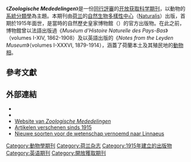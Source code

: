{{沒有來源|time=2021-01-21}}

{{Infobox journal
| title         = Zoologische Mededelingen
| cover         = Zoologische Mededelingen Logo.jpg
| caption       = 
| former_name   = Zoologische Mededeelingen <small>（直至1948年，拼寫更新）</small>
| abbreviation  = Zool. Meded.
| discipline    = [[动物学|动物学]]
| language      = 
| editor        = 
| publisher     = 國立自然歷史博物館（[[自然生物多樣性中心|Naturalis]]）
| country       = [[荷兰|荷兰]]
| history       = 1915–現在
| frequency     = 
| openaccess    = 是，從2006年開始
| license       = [[知识共享许可协议|CC 3.0]]
| impact        = 
| impact-year   = 
| ISSN          = 0024-0672
| eISSN         = 1876-2174
| CODEN         = 
| JSTOR         = 
| LCCN          = 
| OCLC          = 212304577
| website       = https://repository.naturalis.nl/col/3/
| boxwidth      = 
| atom          = 
}}
《'''''Zoologische Mededelingen'''''》是一份[[同行評審|同行評審]]的[[开放获取|开放获取]][[科学期刊|科学期刊]]，以動物的[[系統分類學|系統分類學]]為主題。本期刊由[[荷兰|荷兰]]的[[自然生物多樣性中心|自然生物多樣性中心]]（[[Naturalis|Naturalis]]）出版，首期於1915年面世，是當時的自然歷史皇家博物館（{{lang|nl|''Rijks Museum van Natuurlijke Historie''}}）的官方出版物。在此之前，博物館曾以法語出版過《''Muséum d'Histoire Naturelle des Pays-Bas''》（volumes I-XIV, 1862-1908）及以英語出版的《''Notes from the Leyden Museum''》（volumes I-XXXVI, 1879-1914），涵蓋了荷蘭本土及其殖民地的[[動物相|動物相]]。

==參考文獻==
{{reflist}}

==外部連結==
{{commons category|Media from Zoologische Mededelingen}}
* {{Wikispecies-inline|ISSN 0024-0672}}
* {{Official |url=https://repository.naturalis.nl/col/3/}}
* [https://web.archive.org/web/20110122054746/http://www.zoologischemededelingen.nl/ Website van ''Zoologische Mededelingen'']
* [https://web.archive.org/web/20170620104757/http://www.repository.naturalis.nl/cgi/b/bib/bib-idx?c=naturalis%3Bsize%3D10%3Btype%3Dsimple%3Brgn1%3Djournal%3Bq1%3DZoologische%20Mededelingen Artikelen verschenen sinds 1915]
* [https://web.archive.org/web/20080116231019/http://www.naturalis.nl/asp/page.asp?alias=naturalis.nl&view=naturalis.nl&id=i000256&frameurl=http%3A%2F%2Fwww.naturalis.nl%2Fasp%2Fpage.asp%3Falias%3Dnaturalis.nL Nieuwe soorten voor de wetenschap vernoemd naar Linnaeus]

[[Category:動物學期刊|Category:動物學期刊]]
[[Category:荷兰杂志|Category:荷兰杂志]]
[[Category:1915年建立的出版物|Category:1915年建立的出版物]]
[[Category:英语期刊|Category:英语期刊]]
[[Category:開放獲取期刊|Category:開放獲取期刊]]